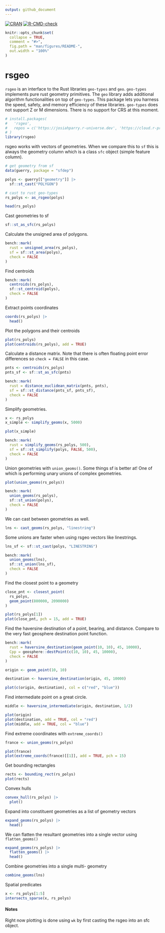```yaml
---
output: github_document
---
```


<!-- badges: start -->
[![CRAN](http://www.r-pkg.org/badges/version/rsgeo)](https://cran.r-project.org/package=rsgeo)
[![R-CMD-check](https://github.com/JosiahParry/rsgeo/actions/workflows/R-CMD-check.yaml/badge.svg)](https://github.com/JosiahParry/rsgeo/actions/workflows/R-CMD-check.yaml)
<!-- badges: end -->


```r
knitr::opts_chunk$set(
  collapse = TRUE,
  comment = "#>",
  fig.path = "man/figures/README-",
  out.width = "100%"
)
```

# rsgeo

`rsgeo` is an interface to the Rust libraries `geo-types` and `geo`. `geo-types` implements pure rust geometry primitives. The `geo` library adds additional algorithm functionalities on top of `geo-types`. This package lets you harness the speed, safety, and memory efficiency of these libraries. `geo-types` does not support Z or M dimensions. There is no support for CRS at this moment.

```r
# install.packages(
#   'rsgeo', 
#   repos = c('https://josiahparry.r-universe.dev', 'https://cloud.r-project.org')
# )
library(rsgeo)
```

rsgeo works with vectors of geometries. When we compare this to `sf` this is always the geometry column which is a class `sfc` object (simple feature column).

```r
# get geometry from sf
data(guerry, package = "sfdep")

polys <- guerry[["geometry"]] |>
  sf::st_cast("POLYGON")

# cast to rust geo-types
rs_polys <- as_rsgeo(polys)

head(rs_polys)
```

Cast geometries to sf

```r
sf::st_as_sfc(rs_polys)
```


Calculate the unsigned area of polygons. 

```r
bench::mark(
  rust = unsigned_area(rs_polys),
  sf = sf::st_area(polys),
  check = FALSE
)
```
Find centroids 

```r
bench::mark(
  centroids(rs_polys),
  sf::st_centroid(polys),
  check = FALSE
)
```
Extract points coordinates

```r
coords(rs_polys) |> 
  head()
```

Plot the polygons and their centroids

```r
plot(rs_polys)
plot(centroids(rs_polys), add = TRUE)
```

Calculate a distance matrix. Note that there is often floating point error differences so `check = FALSE` in this case.

```r
pnts <- centroids(rs_polys)
pnts_sf <- sf::st_as_sfc(pnts)

bench::mark(
  rust = distance_euclidean_matrix(pnts, pnts),
  sf = sf::st_distance(pnts_sf, pnts_sf),
  check = FALSE
)

```

Simplify geometries. 

```r
x <- rs_polys
x_simple <- simplify_geoms(x, 5000)

plot(x_simple)
```

```r
bench::mark(
  rust = simplify_geoms(rs_polys, 500),
  sf = sf::st_simplify(polys, FALSE, 500),
  check = FALSE
)
```

Union geometries with `union_geoms()`. Some things sf is better at! One of which is performing unary unions of complex geometries.


```r
plot(union_geoms(rs_polys))

bench::mark(
  union_geoms(rs_polys),
  sf::st_union(polys),
  check = FALSE
)
```

We can cast between geometries as well.

```r
lns <- cast_geoms(rs_polys, "linestring")
```

Some unions are faster when using rsgeo vectors like linestrings. 

```r
lns_sf <- sf::st_cast(polys, "LINESTRING")

bench::mark(
  union_geoms(lns),
  sf::st_union(lns_sf),
  check = FALSE
)
```


Find the closest point to a geometry

```r
close_pnt <- closest_point(
  rs_polys, 
  geom_point(800000, 2090000)
)

plot(rs_polys[1])
plot(close_pnt, pch = 15, add = TRUE)
```

Find the haversine destination of a point, bearing, and distance. Compare to the very fast geosphere destination point function. 

```r
bench::mark(
  rust = haversine_destination(geom_point(10, 10), 45, 10000),
  Cpp = geosphere::destPoint(c(10, 10), 45, 10000),
  check = FALSE
)
```


```r
origin <- geom_point(10, 10)

destination <- haversine_destination(origin, 45, 10000)

plot(c(origin, destination), col = c("red", "blue"))
```

Find intermediate point on a great circle.

```r
middle <- haversine_intermediate(origin, destination, 1/2)

plot(origin)
plot(destination, add = TRUE, col = "red")
plot(middle, add = TRUE, col = "blue")
```

<!-- Utilize the chaikin smoothing algorithm with 5 iterations. -->

<!-- ```{r} -->
<!-- region <- rs_polys[[2]] -->
<!-- plot(chaikin_smoothing(region, 5)) -->
<!-- ``` -->

Find extreme coordinates with `extreme_coords()`


```r
france <- union_geoms(rs_polys)

plot(france)
plot(extreme_coords(france)[[1]], add = TRUE, pch = 15)
```

Get bounding rectangles

```r
rects <- bounding_rect(rs_polys)
plot(rects)
```

Convex hulls

```r
convex_hull(rs_polys) |> 
  plot()
```

Expand into constituent geometries as a list of geometry vectors

```r
expand_geoms(rs_polys) |> 
  head()
```
We can flatten the resultant geometries into a single vector using `flatten_geoms()`

```r
expand_geoms(rs_polys) |> 
  flatten_geoms() |> 
  head()
```

Combine geometries into a single multi- geometry

```r
combine_geoms(lns)
```


Spatial predicates 

```r
x <- rs_polys[1:5]
intersects_sparse(x, rs_polys)
```


<!-- Convert to and from wkb and wkt -->

<!-- ```{r} -->
<!-- wkt <- wkt_from_geoms(x) -->
<!-- wkt_to_geoms(wkt) -->
<!-- ``` -->

<!-- ```{r} -->
<!-- wkb <- wkb_from_geoms(x) -->
<!-- head(wkb[[1]]) -->

<!-- wkb_to_geoms(wkb) -->
<!-- ``` -->


#### Notes

Right now plotting is done using `wk` by first casting the rsgeo into an sfc object.

